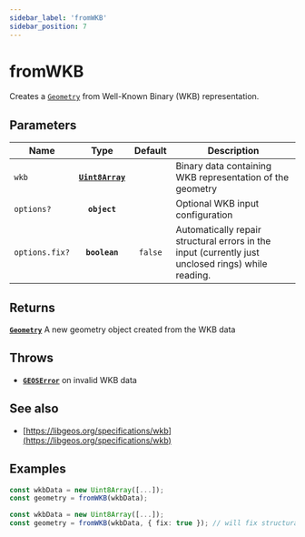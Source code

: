 ```yaml
---
sidebar_label: 'fromWKB'
sidebar_position: 7
---
```


# fromWKB

Creates a [`Geometry`](../types/Geometry/index.mdx) from Well-Known Binary (WKB) representation.

## Parameters

| Name | Type | Default | Description |
| --- | :-: | :-: | --- |
| `wkb` | [**`Uint8Array`**](https://developer.mozilla.org/en-US/docs/Web/JavaScript/Reference/Global_Objects/Uint8Array) |  | Binary data containing WKB representation of the geometry |
| `options?` | **`object`** |  | Optional WKB input configuration |
| `options.fix?` | **`boolean`** | `false` | Automatically repair structural errors in the input (currently just unclosed rings) while reading. |

## Returns

[**`Geometry`**](../types/Geometry/index.mdx) A new geometry object created from the WKB data

## Throws

- [**`GEOSError`**](../types/errors.mdx#GEOSError) on invalid WKB data

## See also

- [https://libgeos.org/specifications/wkb](https://libgeos.org/specifications/wkb)

## Examples

```ts title="basic usage"
const wkbData = new Uint8Array([...]);
const geometry = fromWKB(wkbData);
```
```ts title="with options"
const wkbData = new Uint8Array([...]);
const geometry = fromWKB(wkbData, { fix: true }); // will fix structural errors
```
